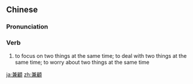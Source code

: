{{also|兼顾}}
==Chinese==
{{zh-forms|s=兼顾}}

===Pronunciation===
{{zh-pron
|m=jiāngù
|c=gim1 gu3
|mn=kiam-kò͘
|cat=v
}}

===Verb===
{{zh-verb}}

# to focus on two things at the same time; to deal with two things at the same time; to worry about two things at the same time

[[ja:兼顧]]
[[zh:兼顧]]